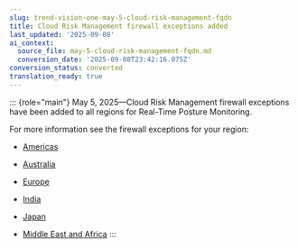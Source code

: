 ```yaml
---
slug: trend-vision-one-may-5-cloud-risk-management-fqdn
title: Cloud Risk Management firewall exceptions added
last_updated: '2025-09-08'
ai_context:
  source_file: may-5-cloud-risk-management-fqdn.md
  conversion_date: '2025-09-08T23:42:16.075Z'
conversion_status: converted
translation_ready: true
---
```


::: {role="main"}
May 5, 2025—Cloud Risk Management firewall exceptions have been added to all regions for Real-Time Posture Monitoring.

For more information see the firewall exceptions for your region:

- [Americas](firewall-americas-all-exceptions.mdx)

- [Australia](firewall-australia-all-exceptions.mdx)

- [Europe](firewall-europe-all-exceptions.mdx)

- [India](firewall-india-all-exceptions.mdx)

- [Japan](firewall-japan-all-exceptions.mdx)

- [Middle East and Africa](firewall-uae-all-exceptions.mdx)
:::
